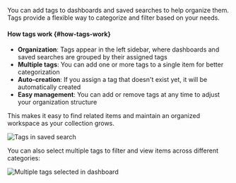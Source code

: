 
You can add tags to dashboards and saved searches to help organize them.
Tags provide a flexible way to categorize and filter based on your needs.

#### How tags work {#how-tags-work}

- **Organization**: Tags appear in the left sidebar, where dashboards and saved searches are grouped by their assigned tags
- **Multiple tags**: You can add one or more tags to a single item for better categorization
- **Auto-creation**: If you assign a tag that doesn't exist yet, it will be automatically created
- **Easy management**: You can add or remove tags at any time to adjust your organization structure

This makes it easy to find related items and maintain an organized workspace as your collection grows.

<Image img={clickstackTagsSearch} alt="Tags in saved search" size="md" border />

You can also select multiple tags to filter and view items across different categories:

<Image img={clickstackTagsDashboard} alt="Multiple tags selected in dashboard" size="md" border />